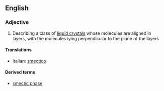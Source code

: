 ==English==

===Adjective===
{{en-adj|-}}

#{{chemistry|physics}} Describing a class of [[liquid crystal]]s whose molecules are aligned in layers, with the molecules lying perpendicular to the plane of the layers

====Translations====
{{top}}
*Italian: [[smectico]]
{{mid}}

{{bottom}}

====Derived terms====
*[[smectic phase]]